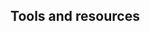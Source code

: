 
## Tools and resources

<Row className="resource-card-group">
  <Column colMd={4} colLg={4} noGutterSm>
    <ResourceCard
      href="/guides/v2-migration"
      title="V2.0 Migration"
      actionIcon="arrowRight"
      aspectRatio="2:1"
      color="dark"
    />
  </Column>
  <Column colMd={4} colLg={4} noGutterSm>
    <ResourceCard
      href="/guides/configuration"
      title="Configuration guide"
      actionIcon="arrowRight"
      aspectRatio="2:1"
      color="dark"
    />
  </Column>
  <Column colMd={4} colLg={4} noGutterSm>
    <ResourceCard
      href="/contributions"
      title="Contributions"
      actionIcon="arrowRight"
      aspectRatio="2:1"
      color="dark"
    />
  </Column>
  <Column colMd={4} colLg={4} noGutterSm>
    <ResourceCard
      href="/demo"
      title="Demo"
      actionIcon="arrowRight"
      aspectRatio="2:1"
      color="dark"
    />
  </Column>
  <Column colMd={4} colLg={4} noGutterSm>
    <ResourceCard
      href="https://github.com/carbon-design-system/gatsby-theme-carbon"
      title="Github"
      actionIcon="arrowRight"
      aspectRatio="2:1"
      color="dark"
    />
  </Column>
  <Column colMd={4} colLg={4} noGutterSm>
    <ResourceCard
      href="/gallery"
      title="Gallery"
      actionIcon="arrowRight"
      aspectRatio="2:1"
      color="dark"
    />
  </Column>
</Row>
